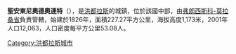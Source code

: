 '''聖安東尼奧德奧連特'''（{{lang-es|San Antonio de Oriente}}），是[[洪都拉斯|洪都拉斯]]的城鎮，位於該國中部，由[[弗朗西斯科-莫拉桑省|弗朗西斯科-莫拉桑省]]負責管轄，始建於1826年，面積227.27平方公里，海拔高度1,173米，2001年人口12,063，人口密度每平方公里53.08人。

{{Coord|14|2|N|87|3|W|display=title}}

{{Honduras-geo-stub}}
[[Category:洪都拉斯城市|Category:洪都拉斯城市]]
